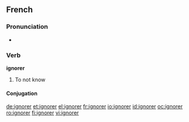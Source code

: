 ==French==

===Pronunciation===
*{{audio|Fr-ignorer.ogg|audio}}

===Verb===
'''ignorer'''

# To not know

====Conjugation====
{{fr-conj-er|ignor|avoir}}

[[de:ignorer]]
[[et:ignorer]]
[[el:ignorer]]
[[fr:ignorer]]
[[io:ignorer]]
[[id:ignorer]]
[[oc:ignorer]]
[[ro:ignorer]]
[[fi:ignorer]]
[[vi:ignorer]]